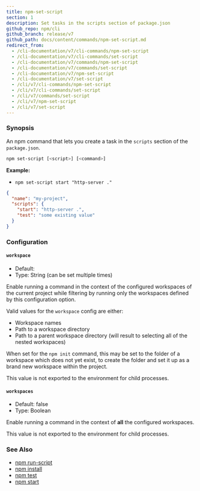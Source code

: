 ```yaml
---
title: npm-set-script
section: 1
description: Set tasks in the scripts section of package.json
github_repo: npm/cli
github_branch: release/v7
github_path: docs/content/commands/npm-set-script.md
redirect_from:
  - /cli-documentation/v7/cli-commands/npm-set-script
  - /cli-documentation/v7/cli-commands/set-script
  - /cli-documentation/v7/commands/npm-set-script
  - /cli-documentation/v7/commands/set-script
  - /cli-documentation/v7/npm-set-script
  - /cli-documentation/v7/set-script
  - /cli/v7/cli-commands/npm-set-script
  - /cli/v7/cli-commands/set-script
  - /cli/v7/commands/set-script
  - /cli/v7/npm-set-script
  - /cli/v7/set-script
---
```


### Synopsis

An npm command that lets you create a task in the `scripts` section of the `package.json`.

```bash
npm set-script [<script>] [<command>]
```

**Example:**

- `npm set-script start "http-server ."`

```json
{
  "name": "my-project",
  "scripts": {
    "start": "http-server .",
    "test": "some existing value"
  }
}
```

### Configuration

#### `workspace`

- Default:
- Type: String (can be set multiple times)

Enable running a command in the context of the configured workspaces of the current project while filtering by running only the workspaces defined by this configuration option.

Valid values for the `workspace` config are either:

- Workspace names
- Path to a workspace directory
- Path to a parent workspace directory (will result to selecting all of the nested workspaces)

When set for the `npm init` command, this may be set to the folder of a workspace which does not yet exist, to create the folder and set it up as a brand new workspace within the project.

This value is not exported to the environment for child processes.

#### `workspaces`

- Default: false
- Type: Boolean

Enable running a command in the context of **all** the configured workspaces.

This value is not exported to the environment for child processes.

### See Also

- [npm run-script](/cli/v7/commands/npm-run-script)
- [npm install](/cli/v7/commands/npm-install)
- [npm test](/cli/v7/commands/npm-test)
- [npm start](/cli/v7/commands/npm-start)
